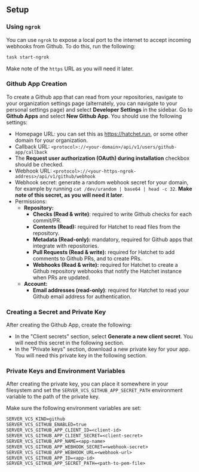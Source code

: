 ## Setup

### Using `ngrok`

You can use `ngrok` to expose a local port to the internet to accept incoming webhooks from Github. To do this, run the following:

```sh
task start-ngrok
```

Make note of the `https` URL as you will need it later.

### Github App Creation

To create a Github app that can read from your repositories, navigate to your organization settings page (alternately, you can navigate to your personal settings page) and select **Developer Settings** in the sidebar. Go to **Github Apps** and select **New Github App**. You should use the following settings:

- Homepage URL: you can set this as https://hatchet.run, or some other domain for your organization.
- Callback URL: `<protocol>://<your-domain>/api/v1/users/github-app/callback`
- The **Request user authorization (OAuth) during installation** checkbox should be checked.
- Webhook URL: `<protocol>://<your-https-ngrok-address>/api/v1/github/webhook`
- Webhook secret: generate a random webhook secret for your domain, for example by running `cat /dev/urandom | base64 | head -c 32`. **Make note of this secret, as you will need it later**.
- Permissions:
  - **Repository:**
    - **Checks (Read & write)**: required to write Github checks for each commit/PR.
    - **Contents (Read):** required for Hatchet to read files from the repository.
    - **Metadata (Read-only):** mandatory, required for Github apps that integrate with repositories.
    - **Pull Requests (Read & write):** required for Hatchet to add comments to Github PRs, and to create PRs.
    - **Webhooks (Read & write):** required for Hatchet to create a Github repository webhooks that notify the Hatchet instance when PRs are updated.
  - **Account:**
    - **Email addresses (read-only)**: required for Hatchet to read your Github email address for authentication.

### Creating a Secret and Private Key

After creating the Github App, create the following:

- In the "Client secrets" section, select **Generate a new client secret**. You will need this secret in the following section.
- In the "Private keys" section, download a new private key for your app. You will need this private key in the following section.

### Private Keys and Environment Variables

After creating the private key, you can place it somewhere in your filesystem and set the `SERVER_VCS_GITHUB_APP_SECRET_PATH` environment variable to the path of the private key.

Make sure the following environment variables are set:

```txt
SERVER_VCS_KIND=github
SERVER_VCS_GITHUB_ENABLED=true
SERVER_VCS_GITHUB_APP_CLIENT_ID=<client-id>
SERVER_VCS_GITHUB_APP_CLIENT_SECRET=<client-secret>
SERVER_VCS_GITHUB_APP_NAME=<app-name>
SERVER_VCS_GITHUB_APP_WEBHOOK_SECRET=<webhook-secret>
SERVER_VCS_GITHUB_APP_WEBHOOK_URL=<webhook-url>
SERVER_VCS_GITHUB_APP_ID=<app-id>
SERVER_VCS_GITHUB_APP_SECRET_PATH=<path-to-pem-file>
```

